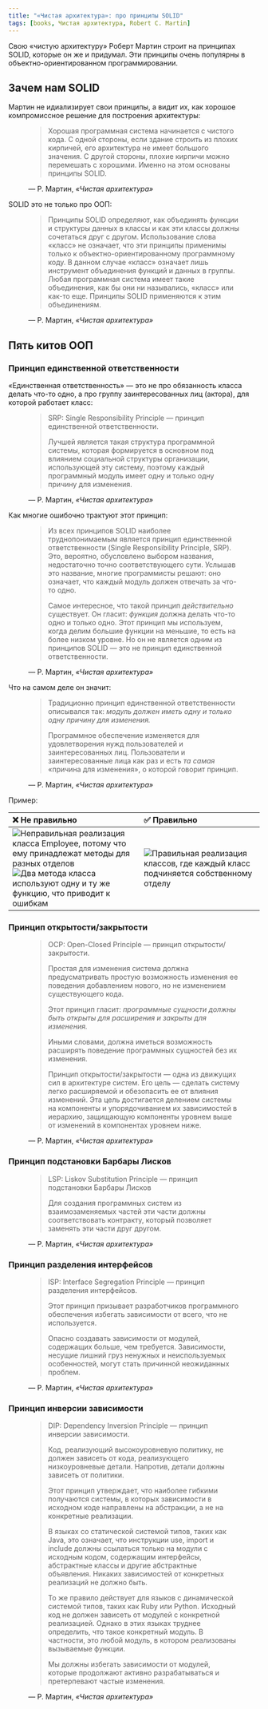 ```yaml
---
title: "«Чистая архитектура»: про принципы SOLID"
tags: [books, Чистая архитектура, Robert C. Martin]
---
```


Свою «чистую архитектуру» Роберт Мартин строит на принципах SOLID, которые он же и придумал. Эти принципы очень популярны в объектно-ориентированном программировании.

<!--truncate-->

## Зачем нам SOLID

Мартин не идиализирует свои принципы, а видит их, как хорошое компромиссное решение для построения архитектуры:

<figure>
    <blockquote>
        <p>Хорошая программная система начинается с чистого кода. С одной стороны, если здание строить из плохих кирпичей, его архитектура не имеет большого значения. С другой стороны, плохие кирпичи можно перемешать с хорошими. Именно на этом основаны принципы SOLID.</p>
    </blockquote>
    <figcaption>— Р. Мартин, <cite>«Чистая архитектура»</cite></figcaption>
</figure>

SOLID это не только про ООП:

<figure>
    <blockquote>
        <p>Принципы SOLID определяют, как объединять функции и структуры данных в классы и как эти классы должны сочетаться друг с другом. Использование слова «класс» не означает, что эти принципы применимы только к объектно-ориентированному программному коду. В данном случае «класс» означает лишь инструмент объединения функций и данных в группы. Любая программная система имеет такие объединения, как бы они ни назывались, «класс» или как-то еще. Принципы SOLID применяются к этим объединениям.</p>
    </blockquote>
    <figcaption>— Р. Мартин, <cite>«Чистая архитектура»</cite></figcaption>
</figure>

## Пять китов ООП

### Принцип единственной ответственности

«Единственная ответственность» — это не про обязанность класса делать что-то одно, а про группу заинтересованных лиц (актора), для которой работает класс:

<figure>
    <blockquote>
        <p>SRP: Single Responsibility Principle — принцип единственной ответственности.</p>
        <p>Лучшей является такая структура программной системы, которая формируется в основном под влиянием социальной структуры организации, использующей эту систему, поэтому каждый программный модуль имеет одну и только одну причину для изменения.</p>
    </blockquote>
    <figcaption>— Р. Мартин, <cite>«Чистая архитектура»</cite></figcaption>
</figure>

Как многие ошибочно трактуют этот принцип:

<figure>
    <blockquote>
        <p>Из всех принципов SOLID наиболее труднопонимаемым является принцип единственной ответственности (Single Responsibility Principle, SRP). Это, вероятно, обусловлено выбором названия, недостаточно точно соответствующего сути. Услышав это название, многие программисты решают: оно означает, что каждый модуль должен отвечать за что-то одно.</p>
        <p>Самое интересное, что такой принцип <em>действительно</em> существует. Он гласит: <em>функция</em> должна делать что-то одно и только одно. Этот принцип мы используем, когда делим большие функции на меньшие, то есть на более низком уровне. Но он не является одним из принципов SOLID — это не принцип единственной ответственности.</p>
    </blockquote>
    <figcaption>— Р. Мартин, <cite>«Чистая архитектура»</cite></figcaption>
</figure>

Что на самом деле он значит:

<figure>
    <blockquote>
        <p>Традиционно принцип единственной ответственности описывался так: <em>модуль должен иметь одну и только одну причину для изменения.</em></p>
        <p>Программное обеспечение изменяется для удовлетворения нужд пользователей и заинтересованных лиц. Пользователи и заинтересованные лица как раз и есть <em>та самая</em> «причина для изменения», о которой говорит принцип.</p>
    </blockquote>
    <figcaption>— Р. Мартин, <cite>«Чистая архитектура»</cite></figcaption>
</figure>

Пример:

| ❌ Не правильно | ✅ Правильно |
|:------|:------|
| ![Неправильная реализация класса Employee, потому что ему принадлежат методы для разных отделов](1.jpg)<br/>![Два метода класса используют одну и ту же функцию, что приводит к ошибкам](2.jpg) | ![Правильная реализация классов, где каждый класс подчиняется собственному отделу](3.jpg) |

### Принцип открытости/закрытости

<figure>
    <blockquote>
        <p>OCP: Open-Closed Principle — принцип открытости/закрытости.</p>
        <p>Простая для изменения система должна предусматривать простую возможность изменения ее поведения добавлением нового, но не изменением существующего кода.</p>
        <p>Этот принцип гласит: <em>программные сущности должны быть открыты для расширения и закрыты для изменения.</em></p>
        <p>Иными словами, должна иметься возможность расширять поведение программных сущностей без их изменения.</p>
        <p>Принцип открытости/закрытости — одна из движущих сил в архитектуре систем. Его цель — сделать систему легко расширяемой и обезопасить ее от влияния изменений. Эта цель достигается делением системы на компоненты и упорядочиванием их зависимостей в иерархию, защищающую компоненты уровнем выше от изменений в компонентах уровнем ниже.</p>
    </blockquote>
    <figcaption>— Р. Мартин, <cite>«Чистая архитектура»</cite></figcaption>
</figure>

### Принцип подстановки Барбары Лисков

<figure>
    <blockquote>
        <p>LSP: Liskov Substitution Principle — принцип подстановки Барбары Лисков</p>
        <p>Для создания программных систем из взаимозаменяемых частей эти части должны соответствовать контракту, который позволяет заменять эти части друг другом.</p>
    </blockquote>
    <figcaption>— Р. Мартин, <cite>«Чистая архитектура»</cite></figcaption>
</figure>

### Принцип разделения интерфейсов

<figure>
    <blockquote>
        <p>ISP: Interface Segregation Principle — принцип разделения интерфейсов.</p>
        <p>Этот принцип призывает разработчиков программного обеспечения избегать зависимости от всего, что не используется.</p>
        <p>Опасно создавать зависимости от модулей, содержащих больше, чем требуется. Зависимости, несущие лишний груз ненужных и неиспользуемых особенностей, могут стать причинной неожиданных проблем.</p>
    </blockquote>
    <figcaption>— Р. Мартин, <cite>«Чистая архитектура»</cite></figcaption>
</figure>

### Принцип инверсии зависимости

<figure>
    <blockquote>
        <p>DIP: Dependency Inversion Principle — принцип инверсии зависимости.</p>
        <p>Код, реализующий высокоуровневую политику, не должен зависеть от кода, реализующего низкоуровневые детали. Напротив, детали должны зависеть от политики.</p>
        <p>Этот принцип утверждает, что наиболее гибкими получаются системы, в которых зависимости в исходном коде направлены на абстракции, а не на конкретные реализации.</p>
        <p>В языках со статической системой типов, таких как Java, это означает, что инструкции use, import и include должны ссылаться только на модули с исходным кодом, содержащим интерфейсы, абстрактные классы и другие абстрактные объявления. Никаких зависимостей от конкретных реализаций не должно быть.</p>
        <p>То же правило действует для языков с динамической системой типов, таких как Ruby или Python. Исходный код не должен зависеть от модулей с конкретной реализацией. Однако в этих языках труднее определить, что такое конкретный модуль. В частности, это любой модуль, в котором реализованы вызываемые функции.</p>
        <p>Мы должны избегать зависимости от модулей, которые продолжают активно разрабатываться и претерпевают частые изменения.</p>
    </blockquote>
    <figcaption>— Р. Мартин, <cite>«Чистая архитектура»</cite></figcaption>
</figure>


